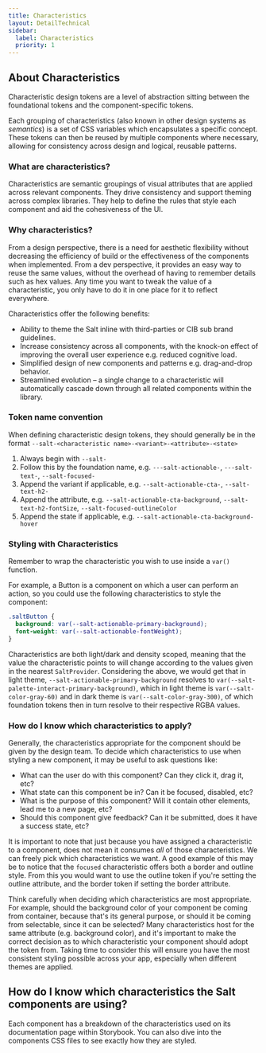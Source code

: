 ```yaml
---
title: Characteristics
layout: DetailTechnical
sidebar:
  label: Characteristics
  priority: 1
---
```


## About Characteristics

Characteristic design tokens are a level of abstraction sitting between the foundational tokens and the component-specific tokens.

Each grouping of characteristics (also known in other design systems as _semantics_) is a set of CSS variables which encapsulates a specific concept. These tokens can then be reused by multiple components where necessary, allowing for consistency across design and logical, reusable patterns.

### What are characteristics?

Characteristics are semantic groupings of visual attributes that are applied across relevant components. They drive consistency and support theming across complex libraries. They help to define the rules that style each component and aid the cohesiveness of the UI.

### Why characteristics?

From a design perspective, there is a need for aesthetic flexibility without decreasing the efficiency of build or the effectiveness of the components when implemented. From a dev perspective, it provides an easy way to reuse the same values, without the overhead of having to remember details such as hex values. Any time you want to tweak the value of a characteristic, you only have to do it in one place for it to reflect everywhere.

Characteristics offer the following benefits:

- Ability to theme the Salt inline with third-parties or CIB sub brand guidelines.
- Increase consistency across all components, with the knock-on effect of improving the overall user experience e.g. reduced cognitive load.
- Simplified design of new components and patterns e.g. drag-and-drop behavior.
- Streamlined evolution – a single change to a characteristic will automatically cascade down through all related components within the library.

### Token name convention

When defining characteristic design tokens, they should generally be in the format `--salt-<characteristic name>-<variant>-<attribute>-<state>`

1. Always begin with `--salt-`
2. Follow this by the foundation name, e.g. `---salt-actionable-`, `---salt-text-`, `--salt-focused-`
3. Append the variant if applicable, e.g. `--salt-actionable-cta-`, `--salt-text-h2-`
4. Append the attribute, e.g. `--salt-actionable-cta-background`, `--salt-text-h2-fontSize`, `--salt-focused-outlineColor`
5. Append the state if applicable, e.g. `--salt-actionable-cta-background-hover`

### Styling with Characteristics

Remember to wrap the characteristic you wish to use inside a `var()` function.

For example, a Button is a component on which a user can perform an action, so you could use the following characteristics to style the component:

```css
.saltButton {
  background: var(--salt-actionable-primary-background);
  font-weight: var(--salt-actionable-fontWeight);
}
```

Characteristics are both light/dark and density scoped, meaning that the value the characteristic points to will change according to the values given in the nearest `SaltProvider`. Considering the above, we would get that in light
theme, `--salt-actionable-primary-background` resolves to `var(--salt-palette-interact-primary-background)`, which in light theme is `var(--salt-color-gray-60)` and in dark theme is `var(--salt-color-gray-300)`, of which foundation tokens then in turn resolve to their respective RGBA values.

### How do I know which characteristics to apply?

Generally, the characteristics appropriate for the component should be given by the design team. To decide which characteristics to use when styling a new component, it may be useful to ask questions like:

- What can the user do with this component? Can they click it, drag it, etc?
- What state can this component be in? Can it be focused, disabled, etc?
- What is the purpose of this component? Will it contain other elements, lead me to a new page, etc?
- Should this component give feedback? Can it be submitted, does it have a success state, etc?

It is important to note that just because you have assigned a characteristic to a component, does not mean it consumes _all_ of those characteristics. We can freely pick which characteristics we want. A good example of this may be to notice that the `focused` characteristic offers both a border and outline style. From this you would want to use the outline token if you're setting the outline attribute, and the border token if setting the border attribute.

Think carefully when deciding which characteristics are most appropriate. For example, should the background color of your component be coming from container, because that's its general purpose, or should it be coming from selectable, since it can be selected? Many characteristics host for the same attribute (e.g. background color), and it's important to make the correct decision as to which characteristic your component should adopt the token from. Taking time to consider this will ensure you have the most consistent styling possible across your app, especially when different themes are applied.

## How do I know which characteristics the Salt components are using?

Each component has a breakdown of the characteristics used on its documentation page within Storybook. You can also dive into the components CSS files to see exactly how they are styled.
